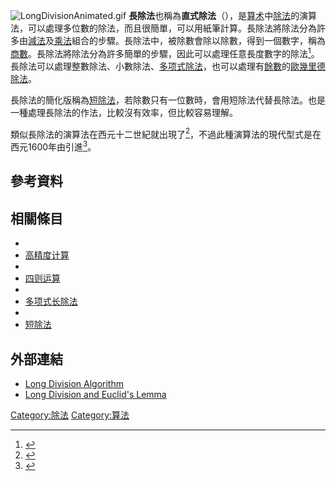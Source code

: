 [[File:LongDivisionAnimated.gif|right]]
'''長除法'''也稱為'''直式除法'''（{{lang-en|Long division}}），是[[算术|算术]]中[[除法|除法]]的演算法，可以處理多位數的除法，而且很簡單，可以用紙筆計算。長除法將除法分為許多由[[減法|減法]]及[[乘法|乘法]]組合的步驟。長除法中，被除數會除以除數，得到一個數字，稱為[[商數|商數]]。長除法將除法分為許多簡單的步驟，因此可以處理任意長度數字的除法<ref>{{MathWorld | urlname=LongDivision | title= Long Division}}</ref>。長除法可以處理整數除法、小數除法、[[多项式长除法|多项式除法]]，也可以處理有[[餘數|餘數]]的[[歐幾里德除法|歐幾里德除法]]。

長除法的簡化版稱為[[短除法|短除法]]，若除數只有一位數時，會用短除法代替長除法。{{link-en|倍塊法|Chunking (division)}}也是一種處理長除法的作法，比較沒有效率，但比較容易理解。

類似長除法的演算法在西元十二世紀就出現了<ref>{{Cite web|url=http://new.math.uiuc.edu/im2008/rogers/algebra.html|title=Islamic Mathematics|website=new.math.uiuc.edu|access-date=2016-03-31|archive-date=2018-07-25|archive-url=https://web.archive.org/web/20180725174001/http://new.math.uiuc.edu/im2008/rogers/algebra.html|dead-url=yes}}</ref>，不過此種演算法的現代型式是在西元1600年由{{link-en|亨利·布里格斯|Henry Briggs (mathematician)}}引進<ref>{{Cite journal|title=Henry Briggs - Oxford Reference|url=http://www.oxfordreference.com/view/10.1093/oi/authority.20110810104516866|doi=10.1093/oi/authority.20110810104516866|journal=|access-date=2018-05-28|archive-date=2017-06-17|archive-url=https://web.archive.org/web/20170617054222/http://www.oxfordreference.com/view/10.1093/oi/authority.20110810104516866|dead-url=no}}</ref>。

==參考資料==
{{reflist}}

==相關條目==
* {{le|算法|Algorism}}
* [[高精度计算|高精度计算]]
* {{le|埃及乘除法|Egyptian multiplication and division}}
* [[四则运算|四则运算]]
* {{le|傅立葉除法|Fourier division}}
* [[多项式长除法|多项式长除法]]
* <!--[[Shifting_nth_root_algorithm|Shifting nth root algorithm]] – for finding [[square_root|square root]] or any [[nth_root|nth root]] of a number-->
* [[短除法|短除法]]

==外部連結==
* [http://www.mathpath.org/Algor/algor.long.div.htm Long Division Algorithm]
* [https://archive.is/20130120232541/http://www.alexpetty.com/2011/05/20/long-division-and-euclids-lemma Long Division and Euclid's Lemma]

{{數學小作品}}

[[Category:除法|Category:除法]]
[[Category:算法|Category:算法]]